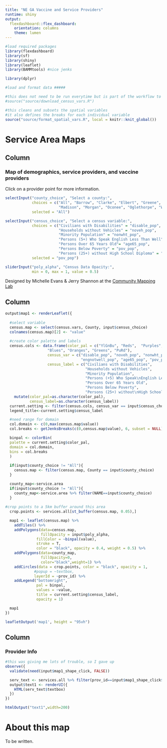 ```yaml
---
title: "NE GA Vaccine and Service Providers"
runtime: shiny
output: 
  flexdashboard::flex_dashboard:
    orientation: columns
    theme: lumen
---
```


```r

#load required packages
library(flexdashboard)
library(sf)
library(shiny)
library(leaflet)
library(BAMMtools) #nice jenks

library(dplyr)

#load and format data #####

#this does not need to be run everytime but is part of the workflow to download
#source("source/download_census_vars.R")

#this cleans and subsets the spatial variables
#it also defines the breaks for each individual variable
source("source/format_spatial_vars.R", local = knitr::knit_global())

```

Service Area Maps
======================================

Column {.sidebar}
-----------------------------------------------------------------------

### Map of demographics, service providers, and vaccine providers

Click on a provider point for more information.

```r
selectInput("county_choice", "Select a county:",
            choices = c("All", "Barrow", "Clarke", "Elbert", "Greene", "Jackson",
                        "Madison", "Morgan", "Oconee", "Oglethorpe", "Walton"),
            selected = "All")
```



```r
selectInput("census_choice", "Select a census variable:",
            choices = c("Civilians with Disabilities" = "disable_pop", 
                        "Households without Vehicles" = "noveh_pop",
                        "Minority Population" = "nonwht_pop",
                        "Persons (5+) Who Speak English Less Than Well" = "engnotwell_pop",
                        "Persons Over 65 Years Old"= "age65_pop", 
                        "Persons Below Poverty" = "pov_pop", 
                        "Persons (25+) without High School Diploma" = "lesshsdip_pop"),
            selected = "pov_pop")
```


```r
sliderInput("poly_alpha", "Census Data Opacity:",
            min = 0, max = 1, value = 0.5)
```

Designed by Michelle Evans & Jerry Shannon
at the [Community Mapping Lab](http://communitymappinglab.org)

Column
-----------------------------------------------------------------------


```r
output$map1 <- renderLeaflet({
  
  #select variable
  census.map <- select(census.vars, County, input$census_choice) 
  colnames(census.map)[2] <- "value"
  
  #create color palette and labels
  census.cols <- data.frame(color_pal = c("YlGnBu", "Reds",  "Purples", 
                   "Blues", "Oranges", "Greens", "PuRd"),
                   census_var = c("disable_pop", "noveh_pop", "nonwht_pop", 
                                  "engnotwell_pop", "age65_pop", "pov_pop", "lesshsdip_pop"),
                   census_label = c("Civilians with Disabilities",
                                    "Households without Vehicles",
                                    "Minority Population",
                                    "Persons (+5) Who Speak\nEnglish Less Than Well",
                                    "Persons Over 65 Years Old",
                                    "Persons Below Poverty",
                                    "Persons (25+) without\nHigh School Diploma")) %>%
    mutate(color_pal=as.character(color_pal),
           census_label=as.character(census_label))
  current.setting <- filter(census.cols, census_var == input$census_choice)
  legend_title<-current.setting$census_label

  #need range for domain
  col.domain <- c(0,max(census.map$value))
  col.breaks <- getJenksBreaks(c(0,census.map$value), 6, subset = NULL)

  binpal <- colorBin(
  palette = current.setting$color_pal,
  domain = col.domain,
  bins = col.breaks
  )
  
  if(input$county_choice != "All"){
    census.map <- filter(census.map, County == input$county_choice)
  }

  county_map<-service.area
  if(input$county_choice != "All"){  
    county_map<-service.area %>% filter(NAME==input$county_choice)
  }
  
#crop points to a 5km buffer around this area
  crop.points <- services.all[st_buffer(census.map, 0.05),]

  map1 <- leaflet(census.map) %>%
    addTiles() %>%
    addPolygons(data=census.map,
                fillOpacity = input$poly_alpha,
              fillColor = ~binpal(value),
              stroke = T,
              color = "black", opacity = 0.4, weight = 0.5) %>%
    addPolygons(data=county_map,
                fillOpacity=0,
                color="black",weight=1) %>%
    addCircles(data = crop.points, color = "black", opacity = 1,
             #popup = ~textbox, 
             layerId = ~prov_id) %>%
    addLegend("bottomright",
              pal = binpal,
              values = ~value,
              title = current.setting$census_label,
              opacity = 1)

  map1
})

leafletOutput('map1', height = "95vh")
```


Column {data-width=250}
-----------------------------------------------------------------------

### Provider Info

```r

#this was giving me lots of trouble, so I gave up
observe({
  validate(need(input$map1_shape_click, FALSE))

  serv_text <- services.all %>% filter(prov_id==input$map1_shape_click$id)
  output$text1 <- renderUI({
    HTML(serv_text$textbox)
  })
})

htmlOutput("text1",width=200)
```


About this map
=====================

To be written.